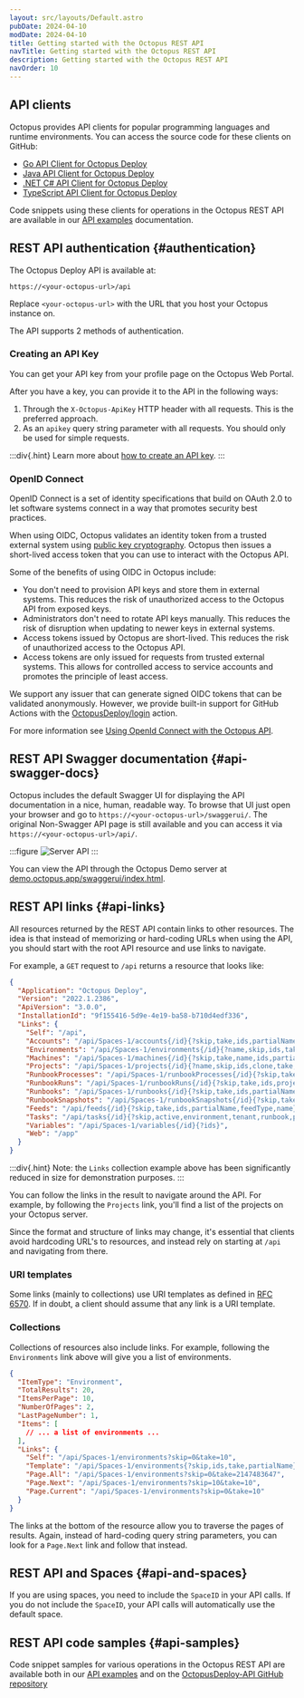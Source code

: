 ```yaml
---
layout: src/layouts/Default.astro
pubDate: 2024-04-10
modDate: 2024-04-10
title: Getting started with the Octopus REST API
navTitle: Getting started with the Octopus REST API
description: Getting started with the Octopus REST API
navOrder: 10
---
```


## API clients

Octopus provides API clients for popular programming languages and runtime environments. You can access the source code for these clients on GitHub:

- [Go API Client for Octopus Deploy](https://github.com/OctopusDeploy/go-octopusdeploy)
- [Java API Client for Octopus Deploy](https://github.com/OctopusDeployLabs/java-octopus-deploy)
- [.NET C# API Client for Octopus Deploy](https://github.com/OctopusDeploy/OctopusClients)
- [TypeScript API Client for Octopus Deploy](https://github.com/OctopusDeploy/api-client.ts)

Code snippets using these clients for operations in the Octopus REST API are available in our [API examples](/docs/octopus-rest-api/examples) documentation.

## REST API authentication \{#authentication}

The Octopus Deploy API is available at:

```
https://<your-octopus-url>/api
```

Replace `<your-octopus-url>` with the URL that you host your Octopus instance on.

The API supports 2 methods of authentication.

### Creating an API Key

You can get your API key from your profile page on the Octopus Web Portal.

After you have a key, you can provide it to the API in the following ways:

1. Through the `X-Octopus-ApiKey` HTTP header with all requests. This is the preferred approach.
1. As an `apikey` query string parameter with all requests. You should only be used for simple requests.

:::div{.hint}
Learn more about [how to create an API key](/docs/octopus-rest-api/how-to-create-an-api-key).
:::

### OpenID Connect

OpenID Connect is a set of identity specifications that build on OAuth 2.0 to let software systems connect in a way that promotes security best practices.

When using OIDC, Octopus validates an identity token from a trusted external system using [public key cryptography](https://en.wikipedia.org/wiki/Public-key_cryptography). Octopus then issues a short-lived access token that you can use to interact with the Octopus API.

Some of the benefits of using OIDC in Octopus include:

- You don't need to provision API keys and store them in external systems. This reduces the risk of unauthorized access to the Octopus API from exposed keys.
- Administrators don't need to rotate API keys manually. This reduces the risk of disruption when updating to newer keys in external systems.
- Access tokens issued by Octopus are short-lived. This reduces the risk of unauthorized access to the Octopus API.
- Access tokens are only issued for requests from trusted external systems. This allows for controlled access to service accounts and promotes the principle of least access.

We support any issuer that can generate signed OIDC tokens that can be validated anonymously. However, we provide built-in support for GitHub Actions with the [OctopusDeploy/login](https://github.com/OctopusDeploy/login) action.

For more information see [Using OpenId Connect with the Octopus API](https://yamldoc.liuyan.wang/docs/octopus-rest-api/openid-connect).

## REST API Swagger documentation \{#api-swagger-docs}

Octopus includes the default Swagger UI for displaying the API documentation in a nice, human, readable way. To browse that UI just open your browser and go to `https://<your-octopus-url>/swaggerui/`. The original Non-Swagger API page is still available and you can access it via `https://<your-octopus-url>/api/`.

:::figure
![Server API](/docs/octopus-rest-api/images/server-api.png "width=500")
:::

You can view the API through the Octopus Demo server at [demo.octopus.app/swaggerui/index.html](https://demo.octopus.app/swaggerui/index.html).

## REST API links \{#api-links}

All resources returned by the REST API contain links to other resources. The idea is that instead of memorizing or hard-coding URLs when using the API, you should start with the root API resource and use links to navigate.

For example, a `GET` request to `/api` returns a resource that looks like:

```json
{
  "Application": "Octopus Deploy",
  "Version": "2022.1.2386",
  "ApiVersion": "3.0.0",
  "InstallationId": "9f155416-5d9e-4e19-ba58-b710d4edf336",
  "Links": {
    "Self": "/api",
    "Accounts": "/api/Spaces-1/accounts{/id}{?skip,take,ids,partialName,accountType}",
    "Environments": "/api/Spaces-1/environments{/id}{?name,skip,ids,take,partialName}",
    "Machines": "/api/Spaces-1/machines{/id}{?skip,take,name,ids,partialName,roles,isDisabled,healthStatuses,commStyles,tenantIds,tenantTags,environmentIds,thumbprint,deploymentId,shellNames,deploymentTargetTypes}",
    "Projects": "/api/Spaces-1/projects{/id}{?name,skip,ids,clone,take,partialName,clonedFromProjectId}",
    "RunbookProcesses": "/api/Spaces-1/runbookProcesses{/id}{?skip,take,ids}",
    "RunbookRuns": "/api/Spaces-1/runbookRuns{/id}{?skip,take,ids,projects,environments,tenants,runbooks,taskState,partialName}",
    "Runbooks": "/api/Spaces-1/runbooks{/id}{?skip,take,ids,partialName,clone,projectIds}",
    "RunbookSnapshots": "/api/Spaces-1/runbookSnapshots{/id}{?skip,take,ids,publish}",
    "Feeds": "/api/feeds{/id}{?skip,take,ids,partialName,feedType,name}",
    "Tasks": "/api/tasks{/id}{?skip,active,environment,tenant,runbook,project,name,node,running,states,hasPendingInterruptions,hasWarningsOrErrors,take,ids,partialName,spaces,includeSystem,description,fromCompletedDate,toCompletedDate,fromQueueDate,toQueueDate,fromStartDate,toStartDate}",
    "Variables": "/api/Spaces-1/variables{/id}{?ids}",
    "Web": "/app"
  }
}
```

:::div{.hint}
Note: the `Links` collection example above has been significantly reduced in size for demonstration purposes.
:::

You can follow the links in the result to navigate around the API. For example, by following the `Projects` link, you'll find a list of the projects on your Octopus server.

Since the format and structure of links may change, it's essential that clients avoid hardcoding URL's to resources, and instead rely on starting at `/api` and navigating from there.

### URI templates

Some links (mainly to collections) use URI templates as defined in [RFC 6570](http://tools.ietf.org/html/rfc6570). If in doubt, a client should assume that any link is a URI template.

### Collections

Collections of resources also include links. For example, following the `Environments` link above will give you a list of environments.

```json
{
  "ItemType": "Environment",
  "TotalResults": 20,
  "ItemsPerPage": 10,
  "NumberOfPages": 2,
  "LastPageNumber": 1,
  "Items": [
    // ... a list of environments ...
  ],
  "Links": {
    "Self": "/api/Spaces-1/environments?skip=0&take=10",
    "Template": "/api/Spaces-1/environments{?skip,ids,take,partialName}",
    "Page.All": "/api/Spaces-1/environments?skip=0&take=2147483647",
    "Page.Next": "/api/Spaces-1/environments?skip=10&take=10",
    "Page.Current": "/api/Spaces-1/environments?skip=0&take=10"
  }
}
```

The links at the bottom of the resource allow you to traverse the pages of results. Again, instead of hard-coding query string parameters, you can look for a `Page.Next` link and follow that instead.

## REST API and Spaces \{#api-and-spaces}

If you are using spaces, you need to include the `SpaceID` in your API calls. If you do not include the `SpaceID`, your API calls will automatically use the default space.

## REST API code samples \{#api-samples}

Code snippet samples for various operations in the Octopus REST API are available both in our [API examples](/docs/octopus-rest-api/examples) and on the [OctopusDeploy-API GitHub repository](https://github.com/OctopusDeploy/OctopusDeploy-Api)
